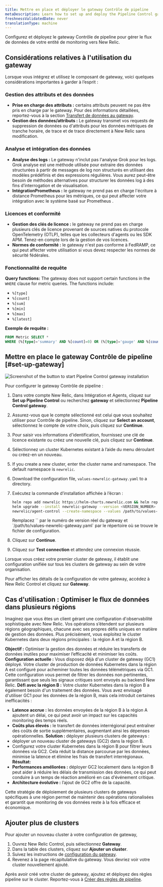 ```yaml
---
title: Mettre en place et déployer le gateway Contrôle de pipeline
metaDescription: Learn how to set up and deploy the Pipeline Control gateway to manage the flow of data from your monitored entities to New Relic.
freshnessValidatedDate: never
translationType: machine
---
```


Configurez et déployez le gateway Contrôle de pipeline pour gérer le flux de données de votre entité de monitoring vers New Relic.

## Considérations relatives à l&apos;utilisation du gateway

Lorsque vous intégrez et utilisez le composant de gateway, voici quelques considérations importantes à garder à l’esprit :

### Gestion des attributs et des données

* **Prise en charge des attributs :** certains attributs peuvent ne pas être pris en charge par le gateway. Pour des informations détaillées, reportez-vous à la section [Transfert de données au gateway](/docs/new-relic-control/pipeline-control/data-dropping-gateway).
* **Gestion des données/attributs :** Le gateway transmet vos requests de suppression de données ou d&apos;attributs pour les données métriques de tranche horaire, de trace et de trace directement à New Relic sans modification.

### Analyse et intégration des données

* **Analyse des logs :** Le gateway n&apos;inclut pas l&apos;analyse Grok pour les logs. Grok analyse est une méthode utilisée pour extraire des données structurées à partir de messages de log non structurés en utilisant des modèles prédéfinis et des expressions régulières. Vous aurez peut-être besoin de méthodes alternatives pour structurer les données log à des fins d’interrogation et de visualisation.
* **IntégrationPrometheus :** le gateway ne prend pas en charge l&apos;écriture à distance Prometheus pour les métriques, ce qui peut affecter votre intégration avec le système basé sur Prometheus .

### Licences et conformité

* **Gestion des clés de licence :** le gateway ne prend pas en charge plusieurs clés de licence provenant de sources natives du protocole OpenTelemetry (OTLP), telles que les collecteurs d&apos;agents ou les SDK APM. Tenez-en compte lors de la gestion de vos licences.
* **Normes de conformité :** le gateway n&apos;est pas conforme à FedRAMP, ce qui peut affecter votre utilisation si vous devez respecter les normes de sécurité fédérales.

### Fonctionnalité de requête

**Query functions:** The gateway does not support certain functions in the `WHERE` clause for metric queries. The functions include:

* `%[type]`
* `%[count]`
* `%[sum]`
* `%[min]`
* `%[max]`
* `%[latest]`

**Exemple de requête :**

```sql
FROM Metric SELECT *
WHERE (%[type]='summary' AND %[count]=0) OR (%[type]='gauge' AND %[count]=1 AND %[latest]=0)
```

## Mettre en place le gateway Contrôle de pipeline [#set-up-gateway]

<img title="Install gateway" alt="Screenshot of the button to start Pipeline Control gateway installation" src="/images/install-pipeline-control.webp" />

Pour configurer le gateway Contrôle de pipeline :

1. Dans votre compte New Relic, dans Intégration et Agents, cliquez sur **Set up Pipeline Control** ou recherchez **gateway** et sélectionnez **Pipeline Control gateway**.

2. Assurez-vous que le compte sélectionné est celui que vous souhaitez utiliser pour Contrôle de pipeline. Sinon, cliquez sur **Select an account**, sélectionnez le compte de votre choix, puis cliquez sur **Continue**.

3. Pour saisir vos informations d&apos;identification, fournissez une clé de licence existante ou créez une nouvelle clé, puis cliquez sur **Continue**.

4. Sélectionnez un cluster Kubernetes existant à l’aide du menu déroulant ou créez-en un nouveau.

5. If you create a new cluster, enter the cluster name and namespace. The default namespace is `newrelic`.

6. Download the configuration file, `values-newrelic-gateway.yaml` to a directory.

7. Exécutez la commande d’installation affichée à l’écran :

   ```bash
   helm repo add newrelic https://helm-charts.newrelic.com && helm repo update && \
   helm upgrade --install newrelic-gateway --version <VERSION_NUMBER> -n newrelic \
   newrelic/agent-control --create-namespace --values /path/to/values-newrelic-gateway.yaml --devel
   ```

   <Callout variant="tip">
     Remplacez `<VERSION_NUMBER>` par le numéro de version réel du gateway et `/path/to/values-newrelic-gateway.yaml` par le répertoire où se trouve le fichier de configuration.
   </Callout>

8. Cliquez sur **Continue**.

9. Cliquez sur **Test connection** et attendez une connexion réussie.

Lorsque vous créez votre premier cluster de gateway, il établit une configuration unifiée sur tous les clusters de gateway au sein de votre organisation.

Pour afficher les détails de la configuration de votre gateway, accédez à New Relic Control et cliquez sur **Gateway**.

## Cas d&apos;utilisation : Optimiser le flux de données dans plusieurs régions

Imaginez que vous êtes un client gérant une configuration d&apos;observabilité sophistiquée avec New Relic. Vos opérations s’étendent sur plusieurs régions géographiques, chacune avec ses propres défis uniques en matière de gestion des données. Plus précisément, vous exploitez le cluster Kubernetes dans deux régions principales : la région A et la région B.

**Objectif :** Optimiser la gestion des données et réduire les transferts de données inutiles pour maximiser l’efficacité et minimiser les coûts. **Configuration actuelle :** Vous disposez déjà d&apos;un cluster de gateway (GC1) déployé. Votre cluster de production de données Kubernetes dans la région A est configuré pour acheminer toutes les données télémétriques via GC1. Cette configuration vous permet de filtrer les données non pertinentes, garantissant que seuls les signaux critiques sont envoyés au backend New Relic. **Défi avec la région B :** Votre cluster Kubernetes dans la région B a également besoin d&apos;un traitement des données. Vous avez envisagé d&apos;utiliser GC1 pour les données de la région B, mais cela introduit certaines inefficacités :

* **Latence accrue :** les données envoyées de la région B à la région A ajoutent un délai, ce qui peut avoir un impact sur les capacités monitoring des temps réels.
* **Coûts plus élevés :** le transfert de données interrégional peut entraîner des coûts de sortie supplémentaires, augmentant ainsi les dépenses opérationnelles. **Solution :** déployer plusieurs clusters de gateways :
* déployer un nouveau cluster de gateways (GC2) dans la région B.
* Configurez votre cluster Kubernetes dans la région B pour filtrer leurs données via GC2. Cela réduit la distance parcourue par les données, minimise la latence et élimine les frais de transfert interrégionaux. **Résultat:**
* **Performances améliorées :** déployer GC2 localement dans la région B peut aider à réduire les délais de transmission des données, ce qui peut conduire à un temps de réaction amélioré en cas d&apos;événement critique.
* **Architecture évolutive :** l’ajout de GC2 offre de la capacité.

Cette stratégie de déploiement de plusieurs clusters de gateways spécifiques à une région permet de maintenir des opérations rationalisées et garantit que monitoring de vos données reste à la fois efficace et économique.

## Ajouter plus de clusters

Pour ajouter un nouveau cluster à votre configuration de gateway,

1. Ouvrez New Relic Control, puis sélectionnez **Gateway**.
2. Dans la table des clusters, cliquez sur **Ajouter un cluster**.
3. Suivez les instructions de [configuration du gateway](/docs/new-relic-control/pipeline-control/set-up-and-deploy-pipeline-control#set-up-gateway).
4. Revenez à la page récapitulative du gateway. Vous devriez voir votre cluster nouvellement ajouté.

Après avoir créé votre cluster de gateway, ajoutez et déployez des règles pipeline sur le cluster. Reportez-vous à [Créer des règles de pipeline](/docs/new-relic-control/pipeline-control/create-pipeline-rules).